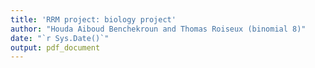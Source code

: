 ```yaml
---
title: 'RRM project: biology project'
author: "Houda Aiboud Benchekroun and Thomas Roiseux (binomial 8)"
date: "`r Sys.Date()`"
output: pdf_document
---
```

\rule{\linewidth}{0.1pt}
\section{Introduction}
